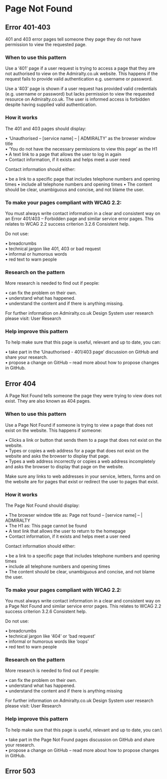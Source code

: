 # Page Not Found

## Error 401-403

401 and 403 error pages tell someone they page they do not have permission to view the requested page.


<Error401To403 />

### When to use this pattern

Use a ‘401’ page if a user request is trying to access a page that they are not authorised to view on the Admiralty.co.uk website. This happens if the request fails to provide valid authentication e.g. username or password.

Use a ‘403’ page is shown if a user request has provided valid credentials (e.g. username or password) but lacks permission to view the requested resource on Admiralty.co.uk. The user is informed access is forbidden despite having supplied valid authentication.

### How it works

The 401 and 403 pages should display:

• ‘Unauthorised – [service name] – | ADMIRALTY’ as the browser window title\
• ‘You do not have the necessary permissions to view this page’ as the H1\
• A text link to a page that allows the user to log in again\
• Contact information, if it exists and helps meet a user need

Contact information should either:

• be a link to a specific page that includes telephone numbers and opening times
• include all telephone numbers and opening times
• The content should be clear, unambiguous and concise, and not blame the user.

### To make your pages compliant with WCAG 2.2:

You must always write contact information in a clear and consistent way on an Error 401/403 – Forbidden page and similar service error pages. This relates to WCAG 2.2 success criterion 3.2.6 Consistent help.

Do not use:

• breadcrumbs\
• technical jargon like 401, 403 or bad request\
• informal or humorous words\
• red text to warn people

### Research on the pattern

More research is needed to find out if people:

• can fix the problem on their own.\
• understand what has happened.\
• understand the content and if there is anything missing.

For further information on Admiralty.co.uk Design System user research please visit: User Research

### Help improve this pattern

To help make sure that this page is useful, relevant and up to date, you can:

• take part in the ‘Unauthorised - 401/403 page’ discussion on GitHub and share your research.\
• propose a change on GitHub – read more about how to propose changes in GitHub.

## Error 404


A Page Not Found tells someone the page they were trying to view does not exist. They are also known as 404 pages.

<Error404 />


### When to use this pattern

Use a Page Not Found if someone is trying to view a page that does not exist on the website. This happens if someone:

• Clicks a link or button that sends them to a page that does not exist on the website.\
• Types or copies a web address for a page that does not exist on the website and asks the browser to display that page.\
• Types a web address incorrectly or copies a web address incompletely and asks the browser to display that page on the website.

Make sure any links to web addresses in your service, letters, forms and on the website are for pages that exist or redirect the user to pages that exist.

### How it works

The Page Not Found should display:

• The browser window title as: Page not found – [service name] – | ADMIRALTY\
• The H1 as: This page cannot be found\
• A text link that allows the user to return to the homepage\
• Contact information, if it exists and helps meet a user need

Contact information should either:

• be a link to a specific page that includes telephone numbers and opening times\
• include all telephone numbers and opening times\
• The content should be clear, unambiguous and concise, and not blame the user.

### To make your pages compliant with WCAG 2.2:

You must always write contact information in a clear and consistent way on a Page Not Found and similar service error pages. This relates to WCAG 2.2 success criterion 3.2.6 Consistent help.

Do not use:

• breadcrumbs\
• technical jargon like ‘404’ or ‘bad request’\
• informal or humorous words like ‘oops’\
• red text to warn people

### Research on the pattern

More research is needed to find out if people:

• can fix the problem on their own.\
• understand what has happened.\
• understand the content and if there is anything missing

For further information on Admiralty.co.uk Design System user research please visit: User Research

### Help improve this pattern

To help make sure that this page is useful, relevant and up to date, you can:\

• take part in the Page Not Found pages discussion on GitHub and share your research.\
• propose a change on GitHub – read more about how to propose changes in GitHub.

## Error 503


<Error503 />

